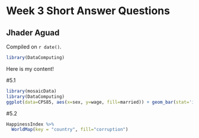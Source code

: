 # Week 3 Short Answer Questions

## Jhader Aguad

<!-- leave this material as is -->
Compiled on `r date()`.

```r
library(DataComputing)
```
<!-- put your content after this line -->

Here is my content!

#5.1
```r
library(mosaicData)
library(DataComputing)
ggplot(data=CPS85, aes(x=sex, y=wage, fill=married)) + geom_bar(stat='identity', position='dodge', width=.9) + facet_wrap(~race,ncol=3)
```


#5.2
```r
HappinessIndex %>%
  WorldMap(key = "country", fill="corruption")
```

